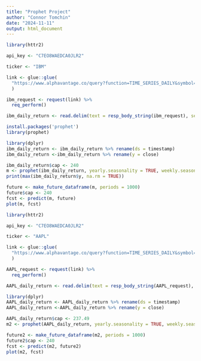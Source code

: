 ```yaml
---
title: "Prophet Project"
author: "Connor Tomchin"
date: "2024-11-11"
output: html_document
---
```


```r
library(httr2)

api_key <- "C7EO8WAEDCA0JLR2"

ticker <- "IBM"

link <- glue::glue(
  "https://www.alphavantage.co/query?function=TIME_SERIES_DAILY&symbol={ticker}&apikey={api_key}&outputsize=full&datatype=csv"
  )

ibm_request <- request(link) %>% 
  req_perform()

ibm_daily_return <- read.delim(text = resp_body_string(ibm_request), sep = ",")

```



```r

install.packages('prophet')
library(prophet)
```


```r
library(dplyr)
ibm_daily_return <- ibm_daily_return %>% rename(ds = timestamp)
ibm_daily_return <-ibm_daily_return %>% rename(y = close)

ibm_daily_return$cap <- 240
m <- prophet(ibm_daily_return, yearly.seasonality = TRUE, weekly.seasonality = TRUE)
print(max(ibm_daily_return$y, na.rm = TRUE))

```

```r

future <- make_future_dataframe(m, periods = 1000)
future$cap <- 240
fcst <- predict(m, future)
plot(m, fcst)
```

```r
library(httr2)

api_key <- "C7EO8WAEDCA0JLR2"

ticker <- "AAPL"

link <- glue::glue(
  "https://www.alphavantage.co/query?function=TIME_SERIES_DAILY&symbol={ticker}&apikey={api_key}&outputsize=full&datatype=csv"
  )

AAPL_request <- request(link) %>% 
  req_perform()

AAPL_daily_return <- read.delim(text = resp_body_string(AAPL_request), sep = ",")
```


```r
library(dplyr)
AAPL_daily_return <- AAPL_daily_return %>% rename(ds = timestamp)
AAPL_daily_return <-AAPL_daily_return %>% rename(y = close)

AAPL_daily_return$cap <- 237.49
m2 <- prophet(AAPL_daily_return, yearly.seasonality = TRUE, weekly.seasonality = TRUE)
```

```r
future2 <- make_future_dataframe(m2, periods = 1000)
future2$cap <- 240
fcst <- predict(m2, future2)
plot(m2, fcst)
```



